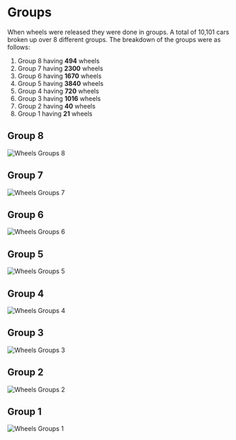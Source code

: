 
# Groups

When wheels were released they were done in groups. A total of 10,101 cars broken up over 8 different groups.
The breakdown of the groups were as follows:

1. Group 8 having **494** wheels
1. Group 7 having **2300** wheels
1. Group 6 having **1670** wheels
1. Group 5 having **3840** wheels
1. Group 4 having **720** wheels
1. Group 3 having **1016** wheels
1. Group 2 having **40** wheels
1. Group 1 having **21** wheels

## Group 8

<Bleed>![Wheels Groups 8](../../public/wilder-wheels-group8.png)</Bleed>

## Group 7

<Bleed>![Wheels Groups 7](../../public/wilder-wheels-group7.png)</Bleed>

## Group 6

<Bleed>![Wheels Groups 6](../../public/wilder-wheels-group6.png)</Bleed>

## Group 5

<Bleed>![Wheels Groups 5](../../public/wilder-wheels-group5.png)</Bleed>

## Group 4

<Bleed>![Wheels Groups 4](../../public/wilder-wheels-group4.png)</Bleed>

## Group 3

<Bleed>![Wheels Groups 3](../../public/wilder-wheels-group3.png)</Bleed>

## Group 2

<Bleed>![Wheels Groups 2](../../public/wilder-wheels-group2.png)</Bleed>

## Group 1

<Bleed>![Wheels Groups 1](../../public/wilder-wheels-group1.png)</Bleed>




